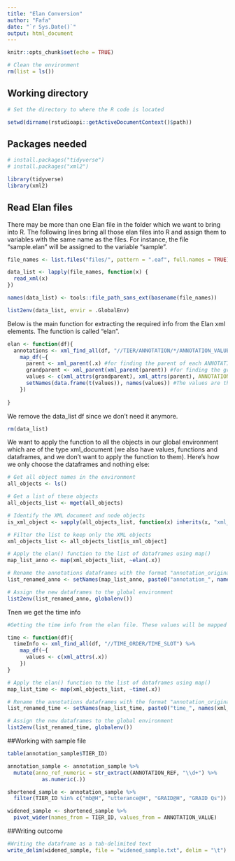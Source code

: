 ---
title: "Elan Conversion"
author: "Fafa"
date: "`r Sys.Date()`"
output: html_document
---

```{r setup, include=FALSE}
knitr::opts_chunk$set(echo = TRUE)
```

```{r}
# Clean the environment
rm(list = ls())

```

## Working directory

```{r}
# Set the directory to where the R code is located 

setwd(dirname(rstudioapi::getActiveDocumentContext()$path))

```

## Packages needed 

```{r}
# install.packages("tidyverse")
# install.packages("xml2")

library(tidyverse)
library(xml2)

```

## Read Elan files

There may be more than one Elan file in the folder which we want to bring into R. The following lines bring all those elan files into R and assign them to variables with the same name as the files. For instance, the file "sample.elan" will be assigned to the variable "sample".

```{r}

file_names <- list.files("files/", pattern = ".eaf", full.names = TRUE)

data_list <- lapply(file_names, function(x) {
  read_xml(x)
})

names(data_list) <- tools::file_path_sans_ext(basename(file_names))

list2env(data_list, envir = .GlobalEnv)

```


Below is the main function for extracting the required info from the Elan xml elements. The function is called "elan".

```{r}

elan <- function(df){
  annotations <- xml_find_all(df, "//TIER/ANNOTATION/*/ANNOTATION_VALUE") %>% #xml_find_all() search for all instances of the ANNOTATION_VALUE element within the TIER element in the elan file.
    map_df(~{
      parent <- xml_parent(.x) #for finding the parent of each ANNOTATION_VALUE element
      grandparent <- xml_parent(xml_parent(parent)) #for finding the grandparent of each ANNOTATION_VALUE element
      values <- c(xml_attrs(grandparent), xml_attrs(parent), ANNOTATION_VALUE = xml_text(.x)) #xml_attrs() retrievs all the attribute values for parent and grandparent nodes.
      setNames(data.frame(t(values)), names(values)) #The values are then transposed into a data frame using data.frame() and set as column names using the setNames() function. The resulting data frames are then combined into a single data frame using map_df(), with each row representing a unique ANNOTATION_VALUE element and its corresponding parent and grandparent attribute values.
    })
  
}


```


 We remove the data_list df since we don't need it anymore.
 
```{r}

rm(data_list)

```
 
 We want to apply the function to all the objects in our global environment which are of the type xml_document (we also have values, functions and dataframes, and we don't want to apply the function to them). Here's how we only choose the dataframes and nothing else:
 
```{r}
# Get all object names in the environment
all_objects <- ls()

# Get a list of these objects
all_objects_list <- mget(all_objects)

# Identify the XML document and node objects
is_xml_object <- sapply(all_objects_list, function(x) inherits(x, "xml_document") || inherits(x, "xml_node"))

# Filter the list to keep only the XML objects
xml_objects_list <- all_objects_list[is_xml_object]

```
 
 
```{r}
# Apply the elan() function to the list of dataframes using map()
map_list_anno <- map(xml_objects_list, ~elan(.x))

# Rename the annotations dataframes with the format "annotation_original name of the dataframe"
list_renamed_anno <- setNames(map_list_anno, paste0("annotation_", names(xml_objects_list)))

# Assign the new dataframes to the global environment
list2env(list_renamed_anno, globalenv())

```
 
 
Tnen we get the time info

```{r}

#Getting the time info from the elan file. These values will be mapped to the annotation dataframe later.

time <- function(df){
  timeInfo <- xml_find_all(df, "//TIME_ORDER/TIME_SLOT") %>% 
    map_df(~{
      values <- c(xml_attrs(.x))
    })
}

# Apply the elan() function to the list of dataframes using map()
map_list_time <- map(xml_objects_list, ~time(.x))

# Rename the annotations dataframes with the format "annotation_original name of the dataframe"
list_renamed_time <- setNames(map_list_time, paste0("time_", names(xml_objects_list)))

# Assign the new dataframes to the global environment
list2env(list_renamed_time, globalenv())


```


##Working with sample file

```{r}
table(annotation_sample$TIER_ID)

annotation_sample <- annotation_sample %>% 
  mutate(anno_ref_numeric = str_extract(ANNOTATION_REF, "\\d+") %>% 
           as.numeric(.))

shortened_sample <- annotation_sample %>% 
  filter(TIER_ID %in% c("mb@H", "utterance@H", "GRAID@H", "GRAID Qs"))

widened_sample <- shortened_sample %>%
  pivot_wider(names_from = TIER_ID, values_from = ANNOTATION_VALUE)

```


##Writing outcome

```{r}

#Writing the dataframe as a tab-delimited text
write_delim(widened_sample, file = "widened_sample.txt", delim = "\t")



```


